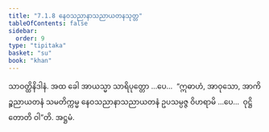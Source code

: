 ```yaml
---
title: "7.1.8 နေဝသညာနာသညာယတနသုတ္တ"
tableOfContents: false
sidebar:
  order: 9
type: "tipitaka"
basket: "su"
book: "khan"
---
```



<DynamicBreadcrumb />

<Division number="339" book="khan">

<Paragraph number="1136" book="khan">
သာဝတ္ထိနိဒါနံ. အထ ခေါ အာယသ္မာ သာရိပုတ္တော …ပေ…  “ဣဓာဟံ, အာဝုသော, အာကိဉ္စညာယတနံ သမတိက္ကမ္မ နေဝသညာနာသညာယတနံ ဥပသမ္ပဇ္ဇ ဝိဟရာမိ …ပေ…  ဝုဋ္ဌိတောတိ ဝါ”တိ.

</Paragraph>
</Division>

<Paragraph number="1137" type="center" book="khan">
အဋ္ဌမံ.
</Paragraph>